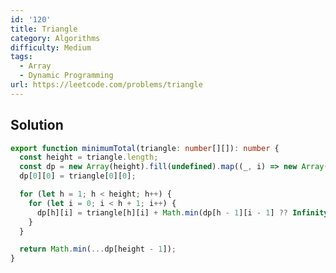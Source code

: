 ```yaml
---
id: '120'
title: Triangle
category: Algorithms
difficulty: Medium
tags:
  - Array
  - Dynamic Programming
url: https://leetcode.com/problems/triangle
---
```


## Solution

```typescript filename="solution.ts" copy
export function minimumTotal(triangle: number[][]): number {
  const height = triangle.length;
  const dp = new Array(height).fill(undefined).map((_, i) => new Array(i + 1).fill(undefined));
  dp[0][0] = triangle[0][0];

  for (let h = 1; h < height; h++) {
    for (let i = 0; i < h + 1; i++) {
      dp[h][i] = triangle[h][i] + Math.min(dp[h - 1][i - 1] ?? Infinity, dp[h - 1][i] ?? Infinity);
    }
  }

  return Math.min(...dp[height - 1]);
}
```
